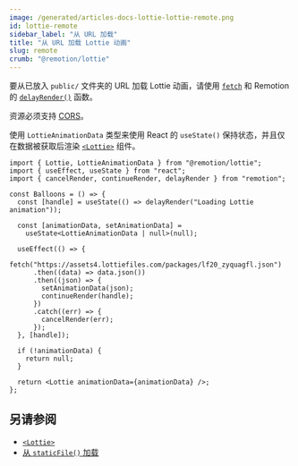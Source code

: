 ```yaml
---
image: /generated/articles-docs-lottie-lottie-remote.png
id: lottie-remote
sidebar_label: "从 URL 加载"
title: "从 URL 加载 Lottie 动画"
slug: remote
crumb: "@remotion/lottie"
---
```


要从已放入 `public/` 文件夹的 URL 加载 Lottie 动画，请使用 [`fetch`](https://developer.mozilla.org/en-US/docs/Web/API/Fetch_API) 和 Remotion 的 [`delayRender()`](/docs/delay-render) 函数。

资源必须支持 [CORS](https://developer.mozilla.org/en-US/docs/Web/HTTP/CORS)。

使用 `LottieAnimationData` 类型来使用 React 的 `useState()` 保持状态，并且仅在数据被获取后渲染 [`<Lottie>`](/docs/lottie/lottie) 组件。

```tsx twoslash title="Animation.tsx"
import { Lottie, LottieAnimationData } from "@remotion/lottie";
import { useEffect, useState } from "react";
import { cancelRender, continueRender, delayRender } from "remotion";

const Balloons = () => {
  const [handle] = useState(() => delayRender("Loading Lottie animation"));

  const [animationData, setAnimationData] =
    useState<LottieAnimationData | null>(null);

  useEffect(() => {
    fetch("https://assets4.lottiefiles.com/packages/lf20_zyquagfl.json")
      .then((data) => data.json())
      .then((json) => {
        setAnimationData(json);
        continueRender(handle);
      })
      .catch((err) => {
        cancelRender(err);
      });
  }, [handle]);

  if (!animationData) {
    return null;
  }

  return <Lottie animationData={animationData} />;
};
```

## 另请参阅

- [`<Lottie>`](/docs/lottie/lottie)
- [从 `staticFile()` 加载](/docs/staticfile)

